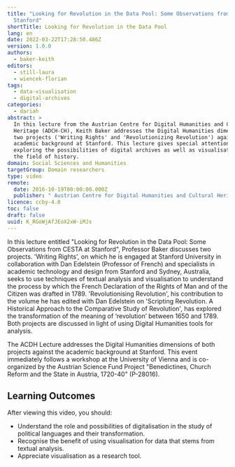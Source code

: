 ```yaml
---
title: "Looking for Revolution in the Data Pool: Some Observations from CESTA at
  Stanford"
shortTitle: Looking for Revolution in the Data Pool
lang: en
date: 2022-03-22T17:28:50.486Z
version: 1.0.0
authors:
  - baker-keith
editors:
  - still-laura
  - wiencek-florian
tags:
  - data-visualisation
  - digital-archives
categories:
  - dariah
abstract: >
  In this lecture from the Austrian Centre for Digital Humanities and Cultural
  Heritage (ADCH-CH), Keith Baker addresses the Digital Humanities dimensions of
  two projects ('Writing Rights' and 'Revolutionizing Revolution') against the
  academic background at Stanford. This lecture gives special attention to
  exploring the possibilities of digital archives as well as visualisation in
  the field of history.
domain: Social Sciences and Humanities
targetGroup: Domain researchers
type: video
remote:
  date: 2016-10-19T00:00:00.000Z
  publisher: " Austrian Centre for Digital Humanities and Cultural Heritage (ACDH-CH)"
licence: ccby-4.0
toc: false
draft: false
uuid: K_RGoWjAfJEoX2xW-iMJs
---
```

In this lecture entitled "Looking for Revolution in the Data Pool: Some Observations from CESTA at Stanford", Professor Baker discusses two projects. 'Writing Rights', on which he is engaged at Stanford University in collaboration with Dan Edelstein (Professor of French) and specialists in academic technology and design from Stanford and Sydney, Australia, seeks to use techniques of textual analysis and visualisation to understand the process by which the French Declaration of the Rights of Man and of the Citizen was drafted in 1789. 'Revolutionising Revolution', his contribution to the volume he has edited with Dan Edelstein on 'Scripting Revolution. A Historical Approach to the Comparative Study of Revolution', has explored the transformation of the meaning of ‘revolution’ between 1650 and 1789. Both projects are discussed in light of using Digital Humanities tools for analysis.

The ACDH Lecture addresses the Digital Humanities dimensions of both projects against the academic background at Stanford. This event immediately follows a workshop at the University of Vienna and is co-organized by the Austrian Science Fund Project "Benedictines, Church Reform and the State in Austria, 1720-40" (P-28016).

## Learning Outcomes

After viewing this video, you should:

- Understand the role and possibilities of digitalisation in the study of political languages and their transformation.
- Recognise the benefit of using visualisation for data that stems from textual analysis.
- Appreciate visualisation as a research tool.

<VideoCard provider="youtube" id="nsxAZkVgUOY" title="ACDH-CH Lecture 2.2 – Keith Baker – Looking for Revolution in the Data Pool" subtitle="Click here to view" image="images/acdh-ch-video.png" />